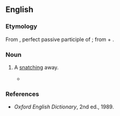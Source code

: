 ==English==

===Etymology===
From {{der|en|la|abreptus}}, perfect passive participle of {{m|la|abripiō||snatch away}}; from {{m|la|ab||away}} + {{m|la|rapiō||snatch}}.

===Noun===
{{en-noun}}

# {{lb|en|obsolete}} A [[snatching]] away.
#* {{quote-book|year=1751|author={{w|Benjamin Whichcote}}|title=The Works of the Learned Benjamin Whichcote, D. D.|url=http://books.google.ca/books?id=yi4HAAAAQAAJ&printsec=titlepage#PPA135,M1|page=135|passage=Who now and then are under an error, having failings, imperfections, and shortnesses . . . You never find these men are called ''Sinners''; neither are the infirmities of the regenerate, the sincere and upright-hearted called ''Sins'', such as these sudden incursions and '''abreptions''', when their thoughts are snatched away from them, either in praying or hearing.}}

===References===
* ''Oxford English Dictionary'', 2nd ed., 1989.